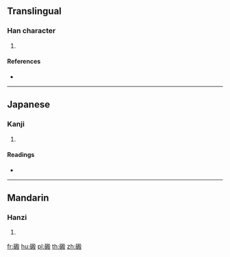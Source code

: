 {{character info/new}}
==Translingual==

===Han character===
{{Han char|rn=112|rad=石|as=10|sn=15|four=|canj=MRHSE}}

# {{defn|Han|sort=石10}}

====References====
* {{Han ref|kx=0835.310|dkj=24409|hdz=42448.020|uh=78E4|ud=30948}}

----

==Japanese==

===Kanji===
{{ja-kanji|grade=|rs=石10}}

# {{defn|lang=ja|sort=石10}}

====Readings====
* {{ja-readings|on=[[いん]] (in), [[おん]] (on)|kun=|nanori=}}

----

==Mandarin==

===Hanzi===
{{cmn-hanzi|pin=[[yīn]] ([[yin1]]), [[yǐn]] ([[yin3]])|wg=yin<sup>1</sup>, yin<sup>3</sup>}}

# {{defn|lang=cmn|sort=石10}}

[[fr:磤]]
[[hu:磤]]
[[pl:磤]]
[[th:磤]]
[[zh:磤]]